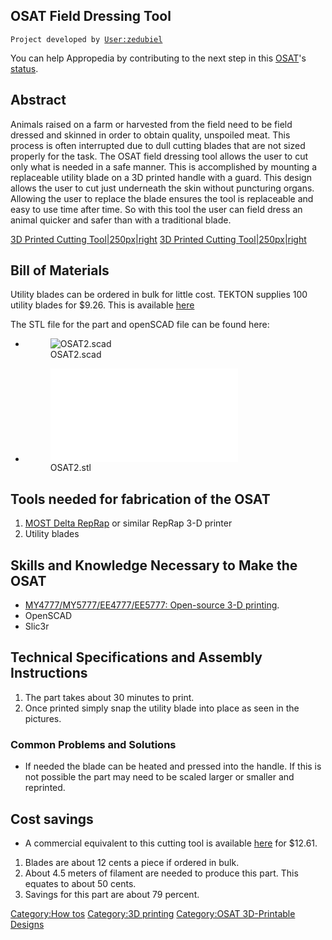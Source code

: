 ==OSAT Field Dressing Tool==
 Project developed by [[User:zedubiel]]
{{Statusboxtop}}
{{status-design}}
{{status-prototype}}
You can help Appropedia by contributing to the next step in this [[OSAT]]'s [[:Category:Status|status]].
{{boxbottom}}

==Abstract==
Animals raised on a farm or harvested from the field need to be field dressed and skinned in order to obtain quality, unspoiled meat. This process is often interrupted due to dull cutting blades that are not sized properly for the task. The OSAT field dressing tool allows the user to cut only what is needed in a safe manner. This is accomplished by mounting a replaceable utility blade on a 3D printed handle with a guard. This design allows the user to cut just underneath the skin without puncturing organs. Allowing the user to replace the blade ensures the tool is replaceable and easy to use time after time. So with this tool the user can field dress an animal quicker and safer than with a traditional blade. 



[[image:Cutting Tool.JPG|3D Printed Cutting Tool|250px|right]]
[[image:Tool Cutting.JPG|3D Printed Cutting Tool|250px|right]]
== Bill of Materials==
Utility blades can be ordered in bulk for little cost. TEKTON supplies 100 utility blades for $9.26. This is available [http://www.amazon.com/TEKTON-82580-Utility-Dispenser-100-Piece/dp/B000NPPCPK/ref=sr_1_1?ie=UTF8&qid=1417533173&sr=8-1&keywords=utility+blades here]

The STL file for the part and openSCAD file can be found here:
*[[File:OSAT2.scad]]
*[[File:OSAT2.stl]]

== Tools needed for fabrication of the OSAT==
# [[Delta_Build_Overview:MOST| MOST Delta RepRap]] or similar RepRap 3-D printer
# Utility blades

== Skills and Knowledge Necessary to Make the OSAT ==
* [[MY4777|MY4777/MY5777/EE4777/EE5777: Open-source 3-D printing]].
* OpenSCAD
* Slic3r

== Technical Specifications and Assembly Instructions==
# The part takes about 30 minutes to print. 
# Once printed simply snap the utility blade into place as seen in the pictures.


=== Common Problems and Solutions===
* If needed the blade can be heated and pressed into the handle. If this is not possible the part may need to be scaled larger or smaller and reprinted. 

== Cost savings==
* A commercial equivalent to this cutting tool is available [http://www.amazon.com/Gerber-45924-E-Z-Zip-Sheath/dp/B000W0EW9I/ref=sr_1_3?s=industrial&ie=UTF8&qid=1417644410&sr=1-3&keywords=wyoming+knife here] for $12.61. 
# Blades are about 12 cents a piece if ordered in bulk.
# About 4.5 meters of filament are needed to produce this part. This equates to about 50 cents.
# Savings for this part are about 79 percent. 






[[Category:How tos]]
[[Category:3D printing]]
[[Category:OSAT 3D-Printable Designs]]